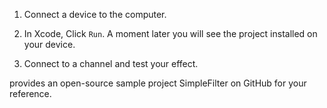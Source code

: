 <PlatformWrapper platform="ios">

1.  Connect a device to the computer.

2.  In Xcode, Click `Run`. A moment later you will see the project installed on your device.

3. Connect to a channel and test your effect.

<Vg k="COMPANY"/> provides an open-source sample project <Link to="{{GLOBAL.AGORA_API_EXAMPLES_IOS_DIR_TREE}}/SimpleFilter">SimpleFilter</Link> on GitHub for your reference.

</PlatformWrapper>
